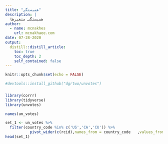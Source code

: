 ```yaml
---
title: "همبستگی"
description: |
  همبستگی متغیرها
author:
  - name: mcnakhes
    url: mcnakhaee.com
date: 07-28-2020
output:
  distill::distill_article:
    toc: true
    toc_depth: 2
    self_contained: false
---
```


```r
knitr::opts_chunk$set(echo = FALSE)
```

```r
#devtools::install_github("dgrtwo/unvotes")
```

### 
```r
library(corrr)
library(tidyverse)
library(unvotes)
```

```r
names(un_votes)
```

```r
set_1 <- un_votes %>% 
  filter(country_code %in% c('US','CA','CU')) %>% 
           pivot_wider(c(rcid),names_from = country_code   ,values_from = vote) 
head(set_1) 
```

